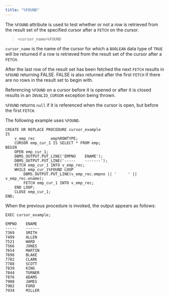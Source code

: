 ```yaml
---
title: "%FOUND"
---
```


The `%FOUND` attribute is used to test whether or not a row is retrieved from the result set of the specified cursor after a `FETCH` on the cursor.

> `<cursor_name>%FOUND`

`cursor_name` is the name of the cursor for which a `BOOLEAN` data type of `TRUE` will be returned if a row is retrieved from the result set of the cursor after a `FETCH`.

After the last row of the result set has been fetched the next `FETCH` results in `%FOUND` returning FALSE. FALSE is also returned after the first `FETCH` if there are no rows in the result set to begin with.

Referencing `%FOUND` on a cursor before it is opened or after it is closed results in an `INVALID_CURSOR` exception being thrown.

`%FOUND` returns `null` if it is referenced when the cursor is open, but before the first `FETCH`.

The following example uses `%FOUND`.

``` text
CREATE OR REPLACE PROCEDURE cursor_example
IS
    v_emp_rec       emp%ROWTYPE;
    CURSOR emp_cur_1 IS SELECT * FROM emp;
BEGIN
    OPEN emp_cur_1;
    DBMS_OUTPUT.PUT_LINE('EMPNO    ENAME');
    DBMS_OUTPUT.PUT_LINE('-----    -------');
    FETCH emp_cur_1 INTO v_emp_rec;
    WHILE emp_cur_1%FOUND LOOP
        DBMS_OUTPUT.PUT_LINE(v_emp_rec.empno || '     ' || v_emp_rec.ename);
        FETCH emp_cur_1 INTO v_emp_rec;
    END LOOP;
    CLOSE emp_cur_1;
END;
```

When the previous procedure is invoked, the output appears as follows:

``` text
EXEC cursor_example;

EMPNO    ENAME
-----    ------
7369     SMITH
7499     ALLEN
7521     WARD
7566     JONES
7654     MARTIN
7698     BLAKE
7782     CLARK
7788     SCOTT
7839     KING
7844     TURNER
7876     ADAMS
7900     JAMES
7902     FORD
7934     MILLER
```
